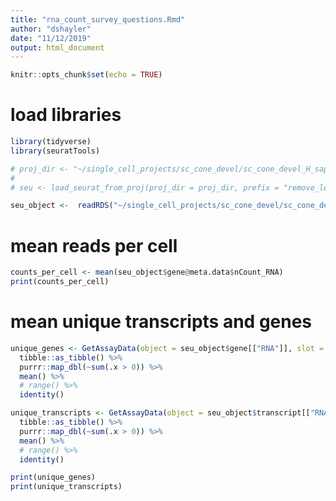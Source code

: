 ```yaml
---
title: "rna_count_survey_questions.Rmd"
author: "dshayler"
date: "11/12/2019"
output: html_document
---
```


```r
knitr::opts_chunk$set(echo = TRUE)
```

# load libraries

```r
library(tidyverse)
library(seuratTools)
```

```r
# proj_dir <- "~/single_cell_projects/sc_cone_devel/sc_cone_devel_H_sapiens/20170407-DS-FACS-Hs_20170407-DS-C1-Hs_20171031-DS-FACS-Hs_20181001-DS-fetalonly-Hs_20190501-DS-FACS-Hs_20190501-SHL-fresh-FACS-Hs_20151130-HS-C1-Hs_proj"
# 
# seu <- load_seurat_from_proj(proj_dir = proj_dir, prefix = "remove_lowrc_nonPRs_and_actD_treated_cells")

seu_object <-  readRDS("~/single_cell_projects/sc_cone_devel/sc_cone_devel_organoid/20181001-DS-organoid-Hs_proj/output/seurat/remove_lowrc_and_nonPRs_cells_seu.rds")
```

#  mean reads per cell

```r
counts_per_cell <- mean(seu_object$gene@meta.data$nCount_RNA)
print(counts_per_cell)
```

# mean unique transcripts and genes

```r
unique_genes <- GetAssayData(object = seu_object$gene[["RNA"]], slot = "data") %>% 
  tibble::as_tibble() %>% 
  purrr::map_dbl(~sum(.x > 0)) %>% 
  mean() %>% 
  # range() %>% 
  identity()

unique_transcripts <- GetAssayData(object = seu_object$transcript[["RNA"]], slot = "data") %>% 
  tibble::as_tibble() %>% 
  purrr::map_dbl(~sum(.x > 0)) %>%
  mean() %>% 
  # range() %>% 
  identity()

print(unique_genes)
print(unique_transcripts)
```